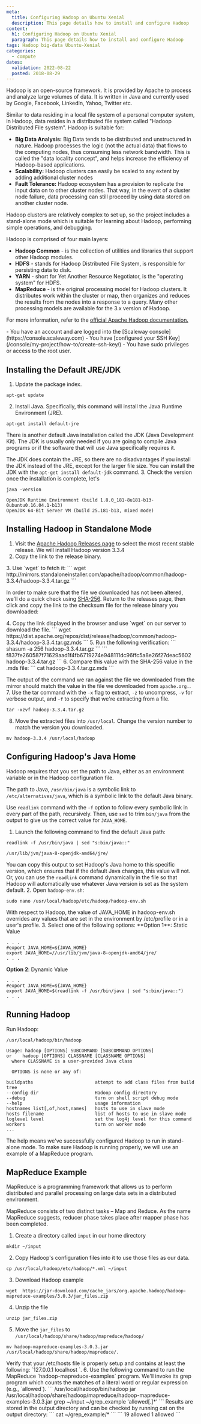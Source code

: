 ```yaml
---
meta:
  title: Configuring Hadoop on Ubuntu Xenial
  description: This page details how to install and configure Hadoop
content:
  h1: Configuring Hadoop on Ubuntu Xenial
  paragraph: This page details how to install and configure Hadoop
tags: Hadoop big-data Ubuntu-Xenial 
categories:
  - compute
dates:
  validation: 2022-08-22
  posted: 2018-08-29
---
```



Hadoop is an open-source framework. It is provided by Apache to process and analyze large volumes of data. It is written in Java and currently
used by Google, Facebook, LinkedIn, Yahoo, Twitter etc. 

Similar to data residing in a local file system of a personal computer system, in Hadoop, data resides in a distributed file system called "Hadoop Distributed File system". Hadoop is suitable for:

- **Big Data Analysis:** Big Data tends to be distributed and unstructured in nature. Hadoop processes the logic (not the actual data) that flows to the computing nodes, thus consuming less network bandwidth. This is called the "data locality concept", and helps increase the efficiency of Hadoop-based applications.
- **Scalability:** Hadoop clusters can easily be scaled to any extent by adding additional cluster nodes
- **Fault Tolerance:** Hadoop ecosystem has a provision to replicate the input data on to other cluster nodes. That way, in the event of a cluster node failure, data processing can still proceed by using data stored on another cluster node.

Hadoop clusters are relatively complex to set up, so the project includes a stand-alone mode which is suitable for learning about Hadoop, performing simple operations, and debugging.

Hadoop is comprised of four main layers:

- **Hadoop Common** - is the collection of utilities and libraries that support other Hadoop modules.
- **HDFS** - stands for Hadoop Distributed File System, is responsible for persisting data to disk.
- **YARN** - short for Yet Another Resource Negotiator, is the "operating system" for HDFS.
- **MapReduce** - is the original processing model for Hadoop clusters. It distributes work within the cluster or map, then organizes and reduces the results from the nodes into a response to a query. Many other processing models are available for the 3.x version of Hadoop.

For more information, refer to the [official Apache Hadoop documentation.](http://hadoop.apache.org/#What+Is+Apache+Hadoop%3F)

	
<Message type="requirement">
  - You have an account and are logged into the [Scaleway console](https://console.scaleway.com)
  - You have [configured your SSH Key](/console/my-project/how-to/create-ssh-key/)
  - You have sudo privileges or access to the root user.
</Message>

## Installing the Default JRE/JDK

1. Update the package index.
  ```
  apt-get update
  ```
2. Install Java. Specifically, this command will install the Java Runtime Environment (JRE).
  ```
  apt-get install default-jre
  ```

  There is another default Java installation called the JDK (Java Development Kit). The JDK is usually only needed if you are going to compile Java programs or if the software that will use Java specifically requires it.

  The JDK does contain the JRE, so there are no disadvantages if you install the JDK instead of the JRE, except for the larger file size. You can install the JDK with the `apt-get install default-jdk` command.
3. Check the version once the installation is complete, let's
  ```
  java -version
  ```
  ```
  OpenJDK Runtime Environment (build 1.8.0_181-8u181-b13-0ubuntu0.16.04.1-b13)
  OpenJDK 64-Bit Server VM (build 25.181-b13, mixed mode)
  ```

## Installing Hadoop in Standalone Mode

1. Visit the [Apache Hadoop Releases page](http://hadoop.apache.org/releases.html) to select the most recent stable release. We will install Hadoop version 3.3.4
2. Copy the link to the release binary.
  <Lightbox src="scaleway-apacheDL.webp" alt="" />
3. Use `wget` to fetch it:
  ```
  wget http://mirrors.standaloneinstaller.com/apache/hadoop/common/hadoop-3.3.4/hadoop-3.3.4.tar.gz
  ```

  In order to make sure that the file we downloaded has not been altered, we'll do a quick check using [SHA-256](https://en.wikipedia.org/wiki/SHA-2). Return to the releases page, then click and copy the link to the checksum file for the release binary you downloaded:

  <Lightbox src="scaleway-checksumDL.webp" alt="" />
4. Copy the link displayed in the browser and use `wget` on our server to download the file.
  ```
  wget https://dist.apache.org/repos/dist/release/hadoop/common/hadoop-3.3.4/hadoop-3.3.4.tar.gz.mds
  ```
5. Run the following verification:
  ```
  shasum -a 256 hadoop-3.3.4.tar.gz
  ```
  ```
  f837fe260587f71629aad1f4fb6719274e948111dc96ffc5a8e26f27deac5602  hadoop-3.3.4.tar.gz
  ```
6. Compare this value with the SHA-256 value in the .mds file:
  ```
  cat hadoop-3.3.4.tar.gz.mds
  ```

  The output of the command we ran against the file we downloaded from the mirror should match the value in the file we downloaded from `apache.org.`.
7. Use the tar command with the `-x` flag to extract, `-z` to uncompress, `-v` for verbose output, and `-f` to specify that we're extracting from a file.
  ```
  tar -xzvf hadoop-3.3.4.tar.gz
  ```
8. Move the extracted files into `/usr/local`. Change the version number to match the version you downloaded.
  ```
  mv hadoop-3.3.4 /usr/local/hadoop
  ```

## Configuring Hadoop's Java Home

Hadoop requires that you set the path to Java, either as an environment variable or in the Hadoop configuration file.

The path to Java, `/usr/bin/java` is a symbolic link to `/etc/alternatives/java`, which is a symbolic link to the default Java binary.

Use `readlink` command with the `-f` option to follow every symbolic link in every part of the path, recursively. Then, use `sed` to trim `bin/java` from the output to give us the correct value for `JAVA_HOME`.

1. Launch the following command to find the default Java path:
  ```
  readlink -f /usr/bin/java | sed "s:bin/java::"
  ```
  ```
  /usr/lib/jvm/java-8-openjdk-amd64/jre/
  ```

  You can copy this output to set Hadoop's Java home to this specific version, which ensures that if the default Java changes, this value will not. Or, you can use the `readlink` command dynamically in the file so that Hadoop will automatically use whatever Java version is set as the system default.
2. Open `hadoop-env.sh`:
  ```
  sudo nano /usr/local/hadoop/etc/hadoop/hadoop-env.sh
  ```
	
  <Message type="note">
    With respect to Hadoop, the value of JAVA_HOME in hadoop-env.sh overrides any values that are set in the environment by /etc/profile or in a user's profile.

  </Message>
3. Select one of the following options:
  **Option 1**: Static Value

  ```
  . . .
  #export JAVA_HOME=${JAVA_HOME}
  export JAVA_HOME=//usr/lib/jvm/java-8-openjdk-amd64/jre/
  . . .
  ```

  **Option 2**: Dynamic Value

  ```
  . . .
  #export JAVA_HOME=${JAVA_HOME}
  export JAVA_HOME=$(readlink -f /usr/bin/java | sed "s:bin/java::")
  . . .
  ```

## Running Hadoop

Run Hadoop:

```
/usr/local/hadoop/bin/hadoop
```
```
Usage: hadoop [OPTIONS] SUBCOMMAND [SUBCOMMAND OPTIONS]
or    hadoop [OPTIONS] CLASSNAME [CLASSNAME OPTIONS]
  where CLASSNAME is a user-provided Java class

  OPTIONS is none or any of:

buildpaths                       attempt to add class files from build tree
--config dir                     Hadoop config directory
--debug                          turn on shell script debug mode
--help                           usage information
hostnames list[,of,host,names]   hosts to use in slave mode
hosts filename                   list of hosts to use in slave mode
loglevel level                   set the log4j level for this command
workers                          turn on worker mode
...
```

The help means we've successfully configured Hadoop to run in stand-alone mode.
To make sure Hadoop is running properly, we will use an example of a MapReduce program.

## MapReduce Example

MapReduce is a programming framework that allows us to perform distributed and parallel processing on large data sets in a distributed environment.

MapReduce consists of two distinct tasks – Map and Reduce. As the name MapReduce suggests, reducer phase takes place after mapper phase has been completed.

1. Create a directory called `input` in our home directory
  ```
  mkdir ~/input
  ```
2. Copy Hadoop's configuration files into it to use those files as our data.
  ```
  cp /usr/local/hadoop/etc/hadoop/*.xml ~/input
  ```
3. Download Hadoop example
  ```
  wget  https://jar-download.com/cache_jars/org.apache.hadoop/hadoop-mapreduce-examples/3.0.3/jar_files.zip
  ```
4. Unzip the file
  ```
  unzip jar_files.zip
  ```
5. Move the `jar_files` to `/usr/local/hadoop/share/hadoop/mapreduce/hadoop/`
  ```
  mv hadoop-mapreduce-examples-3.0.3.jar /usr/local/hadoop/share/hadoop/mapreduce/.
  ```
  <Message type="important">
    Verify that your /etc/hosts file is properly setup and contains at least the following: `127.0.0.1 localhost <your hostname>`.

  </Message>
6.  Use the following command to run the MapReduce `hadoop-mapreduce-examples` program. We'll invoke its grep program which counts the matches of a literal word or regular expression (e.g., `allowed`).
  ```
  /usr/local/hadoop/bin/hadoop jar /usr/local/hadoop/share/hadoop/mapreduce/hadoop-mapreduce-examples-3.0.3.jar grep ~/input ~/grep_example 'allowed[.]*'
  ```
  Results are stored in the output directory and can be checked by running cat on the output directory:
  ```
  cat ~/grep_example/*
  ```
  ```
  19  allowed
  1   allowed
  ```
